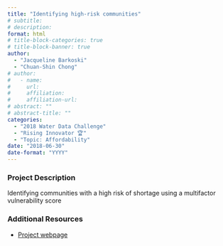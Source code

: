 ```yaml
---
title: "Identifying high-risk communities"
# subtitle: 
# description: 
format: html
# title-block-categories: true
# title-block-banner: true
author: 
  - "Jacqueline Barkoski"
  - "Chuan-Shin Chong"
# author:
#   - name: 
#     url: 
#     affiliation: 
#     affiliation-url:
# abstract: ""
# abstract-title: ""
categories: 
  - "2018 Water Data Challenge"
  - "Rising Innovator 🏆"
  - "Topic: Affordability"
date: "2018-06-30"
date-format: "YYYY"
---
```


<!-- COMMENT
## params_NOTUSED-proj_title

#### Year: params_NOTUSED-year

#### Topics: params_NOTUSED-topics

#### Awards: params_NOTUSED-awards

#### Team Members: params_NOTUSED-team_members
UNCOMMENT -->

### Project Description

Identifying communities with a high risk of shortage using a multifactor vulnerability score

### Additional Resources

- [Project webpage](http://arcg.is/19OXPW)
